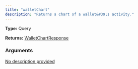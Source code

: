 ```yaml
---
title: "walletChart"
description: "Returns a chart of a wallet&#39;s activity."
---
```


**Type:** Query

**Returns:** [WalletChartResponse](/api-reference/types/walletchartresponse)

### Arguments

<a href="/api-reference/types/walletchartinput">
  <ResponseField name="input" type="WalletChartInput!" required>
    No description provided
  </ResponseField>
</a>

